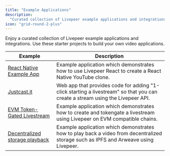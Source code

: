 ```yaml
---
title: "Example Applications"
description:
  "Curated collection of Livepeer example applications and integrations"
icon: "grid-round-2-plus"
---
```


Enjoy a curated collection of Livepeer example applications and integrations.
Use these starter projects to build your own video applications.

| Example                                                                                      | Description                                                                                                                         |
| -------------------------------------------------------------------------------------------- | ----------------------------------------------------------------------------------------------------------------------------------- |
| [React Native Example App](https://github.com/suhailkakar/Livepeer-YouTube)                  | Example application which demonstrates how to use Livepeer React to create a React Native YouTube clone.                               |
| [Justcast.it](https://github.com/victorges/justcast.it)                                      | Web app that provides code for adding "1-click starting a livestream" so that you can create a stream using the Livepeer API.       |
| [EVM Token-Gated Livestream](https://github.com/suhailkakar/Livepeer-EVM-Tokengating)        | Example application which demonstrates how to create and tokengate a livestream using Livepeer on EVM compatible chains.            |
| [Decentralized storage playback](https://github.com/suhailkakar/livepeer-dStorage-playback/) | Example application which demonstrates how to play back a video from decentralized storage such as IPFS and Arweave using Livepeer. |
